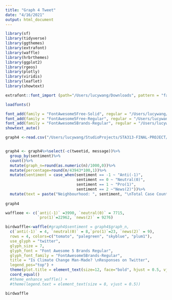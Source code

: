 ```yaml
---
title: "Graph 4 Tweet"
date: "4/16/2021"
output: html_document
---
```


```r
library(sf)
library(tidyverse)
library(ggthemes)
library(extrafont)
library(waffle)
library(hrbrthemes)
library(ggplot2)
library(rgeos)
library(plotly)
library(viridis)
library(leaflet)
library(showtext)

extrafont::font_import (path="/Users/lucywang/Downloads", pattern = "fa-", prompt =  FALSE)

loadfonts()

font_add(family = "FontAwesome5Free-Solid", regular = "/Users/lucywang/Downloads/fa-solid-900.ttf")
font_add(family = "FontAwesome5Free-Regular", regular = "/Users/lucywang/Downloads/fa-regular-400.ttf")
font_add(family = "FontAwesome5Brands-Regular", regular = "/Users/lucywang/Downloads/fa-brands-400.ttf")
showtext_auto()
```


```r
graph4 <-read.csv("/Users/lucywang/StudioProjects/STA313-FINAL-PROJECT/data/twitter_sentiment_data.csv")


graph4 <- graph4%>%select(-c(tweetid, message))%>%
  group_by(sentiment)%>%
  count()%>%
  mutate(graph_n=round(as.numeric(n)/1000,0))%>%
  mutate(percentage=round(n/43943*100,1))%>%
  mutate(sentiment = case_when(sentiment == -1 ~ "Anti(-1)",
                               sentiment == 0 ~ "Neutral(0)",
                               sentiment == 1 ~ "Pro(1)",
                               sentiment == 2 ~"News(2)"))%>%
  mutate(text = paste("Neighbourhood: ", sentiment, "\nTotal Case Count: ", n, sep=""))
  
graph4

waffleee <- c(`anti(-1)` =3990, `neutral(0)` = 7715,
              `pro(1)`=22962, `news(2)` = 9276)

```



```r
birdwaffle<-waffle(#graph4$sentiment = graph4$graph_n,
  c(`anti(-1)` = 4, `neutral(0)` = 8,`pro(1)`=23, `news(2)` = 9), 
  rows = 4, colors=c("tomato", "palegreen", "skyblue", "plum1"),
  use_glyph = "twitter", 
  glyph_size = 7, 
  glyph_font = "Font Awesome 5 Brands Regular",
  glyph_font_family = "FontAwesome5Brands-Regular",
  title = "Is Climate Change Man-Made? \nResponses on Twitter",
  legend_pos="top") +
  theme(plot.title = element_text(size=12, face="bold", hjust = 0.5, vjust=0))+
  coord_equal() 
  #theme_enhance_waffle() +
  #theme(legend.text = element_text(size = 8, vjust = 0.5))

birdwaffle
```








